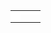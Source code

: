 {{en/Community/Scenarios/Scenarios by size}}

{|
|-
|style="border:none;background:white"|
{{Page:en/Oberbayern}}

|style="border:none;background:white"|
{{Page:en/Malaysia}}

|style="border:none;background:white"|
<!-- {{ ... }} -->

|-
|style="border:none;background:white"|
<!-- {{ ... }} -->

|-
|style="border:none;background:white"|
<!-- {{ ... }} -->

|}